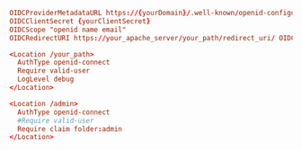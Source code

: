```conf auth_openidc.conf highlight={1-12} lines
OIDCProviderMetadataURL https://{yourDomain}/.well-known/openid-configuration OIDCClientID {yourClientId} 
OIDCClientSecret {yourClientSecret}
OIDCScope "openid name email" 
OIDCRedirectURI https://your_apache_server/your_path/redirect_uri/ OIDCCryptoPassphrase <passwordToEncryptTheSessionInformationOnTheCookie> 

<Location /your_path> 
  AuthType openid-connect 
  Require valid-user 
  LogLevel debug 
</Location>

<Location /admin> 
  AuthType openid-connect 
  #Require valid-user 
  Require claim folder:admin 
</Location>
```